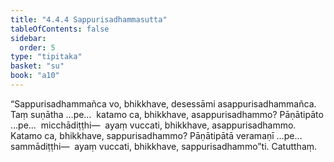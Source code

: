 ```yaml
---
title: "4.4.4 Sappurisadhammasutta"
tableOfContents: false
sidebar:
  order: 5
type: "tipitaka"
basket: "su"
book: "a10"
---
```



<DynamicBreadcrumb />

<Division number="192" book="a10">

<Paragraph number="1364" book="a10">
“Sappurisadhammañca vo, bhikkhave, desessāmi asappurisadhammañca. Taṃ suṇātha …pe…  katamo ca, bhikkhave, asappurisadhammo? Pāṇātipāto …pe…  micchādiṭṭhi—  ayaṃ vuccati, bhikkhave, asappurisadhammo.
</Paragraph>

<Paragraph number="1365" book="a10">
Katamo ca, bhikkhave, sappurisadhammo? Pāṇātipātā veramaṇī …pe…  sammādiṭṭhi—  ayaṃ vuccati, bhikkhave, sappurisadhammo”ti.

</Paragraph>
</Division>

<Paragraph number="1366" type="center" book="a10">
Catutthaṃ.
</Paragraph>
